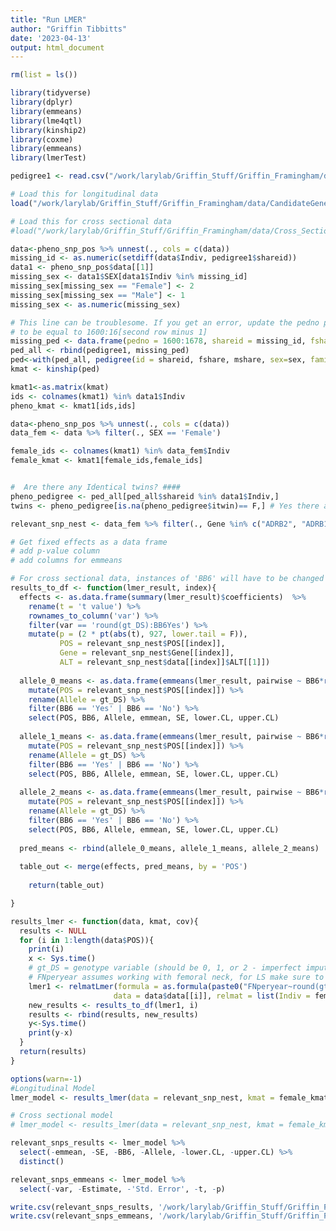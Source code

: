 ```yaml
---
title: "Run LMER"
author: "Griffin Tibbitts"
date: '2023-04-13'
output: html_document
---
```


```r
rm(list = ls())
```

```r
library(tidyverse)
library(dplyr)
library(emmeans)
library(lme4qtl)
library(kinship2)
library(coxme)
library(emmeans)
library(lmerTest)
```

```r
pedigree1 <- read.csv("/work/larylab/Griffin_Stuff/Griffin_Framingham/data/share_ped_052517.csv")

# Load this for longitudinal data
load("/work/larylab/Griffin_Stuff/Griffin_Framingham/data/CandidateGenes.RData")

# Load this for cross sectional data
#load("/work/larylab/Griffin_Stuff/Griffin_Framingham/data/Cross_Sectional_CandidateGenes.RData")
```

```r
data<-pheno_snp_pos %>% unnest(., cols = c(data))
missing_id <- as.numeric(setdiff(data$Indiv, pedigree1$shareid))
data1 <- pheno_snp_pos$data[[1]]
missing_sex <- data1$SEX[data1$Indiv %in% missing_id]
missing_sex[missing_sex == "Female"] <- 2
missing_sex[missing_sex == "Male"] <- 1
missing_sex <- as.numeric(missing_sex)

# This line can be troublesome. If you get an error, update the pedno parameter
# to be equal to 1600:16[second row minus 1]
missing_ped <- data.frame(pedno = 1600:1678, shareid = missing_id, fshare = NA, mshare = NA, sex = missing_sex, itwin = NA)
ped_all <- rbind(pedigree1, missing_ped)
ped<-with(ped_all, pedigree(id = shareid, fshare, mshare, sex=sex, famid=pedno))
kmat <- kinship(ped)

kmat1<-as.matrix(kmat)
ids <- colnames(kmat1) %in% data1$Indiv
pheno_kmat <- kmat1[ids,ids]

data<-pheno_snp_pos %>% unnest(., cols = c(data))
data_fem <- data %>% filter(., SEX == 'Female')

female_ids <- colnames(kmat1) %in% data_fem$Indiv
female_kmat <- kmat1[female_ids,female_ids]


#  Are there any Identical twins? ####
pheno_pedigree <- ped_all[ped_all$shareid %in% data1$Indiv,]
twins <- pheno_pedigree[is.na(pheno_pedigree$itwin)== F,] # Yes there are 8 individuals with the itwin marker TRUE

relevant_snp_nest <- data_fem %>% filter(., Gene %in% c("ADRB2", "ADRB1", "HDAC4")) %>% group_by(., POS, Gene) %>% nest()
```

```r
# Get fixed effects as a data frame
# add p-value column
# add columns for emmeans

# For cross sectional data, instances of 'BB6' will have to be changed to 'BB'
results_to_df <- function(lmer_result, index){
  effects <- as.data.frame(summary(lmer_result)$coefficients)  %>%
    rename(t = 't value') %>%
    rownames_to_column('var') %>%
    filter(var == 'round(gt_DS):BB6Yes') %>%
    mutate(p = (2 * pt(abs(t), 927, lower.tail = F)),
           POS = relevant_snp_nest$POS[[index]],
           Gene = relevant_snp_nest$Gene[[index]],
           ALT = relevant_snp_nest$data[[index]]$ALT[[1]]) 
  
  allele_0_means <- as.data.frame(emmeans(lmer_result, pairwise ~ BB6*round(gt_DS), at = list(gt_DS = 0))) %>%
    mutate(POS = relevant_snp_nest$POS[[index]]) %>%
    rename(Allele = gt_DS) %>%
    filter(BB6 == 'Yes' | BB6 == 'No') %>%
    select(POS, BB6, Allele, emmean, SE, lower.CL, upper.CL)
  
  allele_1_means <- as.data.frame(emmeans(lmer_result, pairwise ~ BB6*round(gt_DS), at = list(gt_DS = 1))) %>%
    mutate(POS = relevant_snp_nest$POS[[index]]) %>%
    rename(Allele = gt_DS) %>%
    filter(BB6 == 'Yes' | BB6 == 'No') %>%
    select(POS, BB6, Allele, emmean, SE, lower.CL, upper.CL)
    
  allele_2_means <- as.data.frame(emmeans(lmer_result, pairwise ~ BB6*round(gt_DS), at = list(gt_DS = 2))) %>%
    mutate(POS = relevant_snp_nest$POS[[index]]) %>%
    rename(Allele = gt_DS) %>%
    filter(BB6 == 'Yes' | BB6 == 'No') %>%
    select(POS, BB6, Allele, emmean, SE, lower.CL, upper.CL)
  
  pred_means <- rbind(allele_0_means, allele_1_means, allele_2_means)
  
  table_out <- merge(effects, pred_means, by = 'POS')
    
    return(table_out)

}

results_lmer <- function(data, kmat, cov){
  results <- NULL
  for (i in 1:length(data$POS)){
    print(i)
    x <- Sys.time()
    # gt_DS = genotype variable (should be 0, 1, or 2 - imperfect imputation could lead to values in between)
    # FNperyear assumes working with femoral neck, for LS make sure to change
    lmer1 <- relmatLmer(formula = as.formula(paste0("FNperyear~round(gt_DS)*BB6 +", cov, '+ (1| Indiv)')), 
                       data = data$data[[i]], relmat = list(Indiv = female_kmat))
    new_results <- results_to_df(lmer1, i)
    results <- rbind(results, new_results)
    y<-Sys.time()
    print(y-x)
  }
  return(results)
}
```

```r
options(warn=-1)
#Longitudinal Model
lmer_model <- results_lmer(data = relevant_snp_nest, kmat = female_kmat, cov = "AGE6 + HGT6 + BMI6 + EST6 + f6_7nbmd")

# Cross sectional model
# lmer_model <- results_lmer(data = relevant_snp_nest, kmat = female_kmat, cov = "AGE8 + HGT8 + BMI8 + EST8")
```

```r
relevant_snps_results <- lmer_model %>%
  select(-emmean, -SE, -BB6, -Allele, -lower.CL, -upper.CL) %>%
  distinct()

relevant_snps_emmeans <- lmer_model %>%
  select(-var, -Estimate, -'Std. Error', -t, -p)

write.csv(relevant_snps_results, '/work/larylab/Griffin_Stuff/Griffin_Framingham/results/AllSNPs_LMER_results_female.csv')
write.csv(relevant_snps_emmeans, '/work/larylab/Griffin_Stuff/Griffin_Framingham/results/cs_AllSNPs_LMER_emmeans_female.csv')
```
